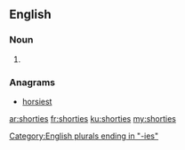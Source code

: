 ==English==

===Noun===
{{head|en|noun plural form}}

# {{plural of|shorty|lang=en}}

===Anagrams===
* [[horsiest#English|horsiest]]

[[Category:English plurals ending in "-ies"]]

[[ar:shorties]]
[[fr:shorties]]
[[ku:shorties]]
[[my:shorties]]